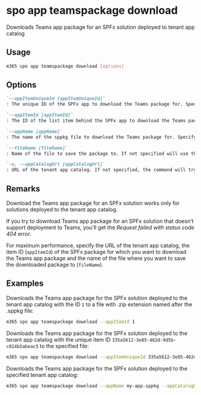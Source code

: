
# spo app teamspackage download

Downloads Teams app package for an SPFx solution deployed to tenant app catalog

## Usage

```sh
m365 spo app teamspackage download [options]
```

## Options

```md defintion-list
`--appItemUniqueId [appItemUniqueId]`
: The unique ID of the SPFx app to download the Teams package for. Specify `appItemUniqueId`, `appItemId` or `appName`

`--appItemId [appItemId]`
: The ID of the list item behind the SPFx app to download the Teams package for. Specify `appItemUniqueId`, `appItemId` or `appName`

`--appName [appName]`
: The name of the sppkg file to download the Teams package for. Specify `appItemUniqueId`, `appItemId` or `appName`

`--fileName [fileName]`
: Name of the file to save the package to. If not specified will use the name of the sppkg file with a `.zip` extension

`-u, --appCatalogUrl [appCatalogUrl]`
: URL of the tenant app catalog. If not specified, the command will try to autodiscover it
```

<Global />

## Remarks

Download the Teams app package for an SPFx solution works only for solutions deployed to the tenant app catalog.

If you try to download Teams app package for an SPFx solution that doesn't support deployment to Teams, you'll get the _Request failed with status code 404_ error.

For maximum performance, specify the URL of the tenant app catalog, the item ID (`appItemId`) of the SPFx package for which you want to download the Teams app package and the name of the file where you want to save the downloaded package to (`fileName`).

## Examples

Downloads the Teams app package for the SPFx solution deployed to the tenant app catalog with the ID `1` to a file with .zip extension named after the .sppkg file:

```sh
m365 spo app teamspackage download --appItemId 1
```

Downloads the Teams app package for the SPFx solution deployed to the tenant app catalog with the unique item ID `335a5612-3e85-462d-9d5b-c014b5abeac5` to the specified file:

```sh
m365 spo app teamspackage download --appItemUniqueId 335a5612-3e85-462d-9d5b-c014b5abeac5 --fileName my-app.zip
```

Downloads the Teams app package for the SPFx solution deployed to the specified tenant app catalog:

```sh
m365 spo app teamspackage download --appName my-app.sppkg --appCatalogUrl https://contoso.sharepoint.com/sites/appcatalog
```
